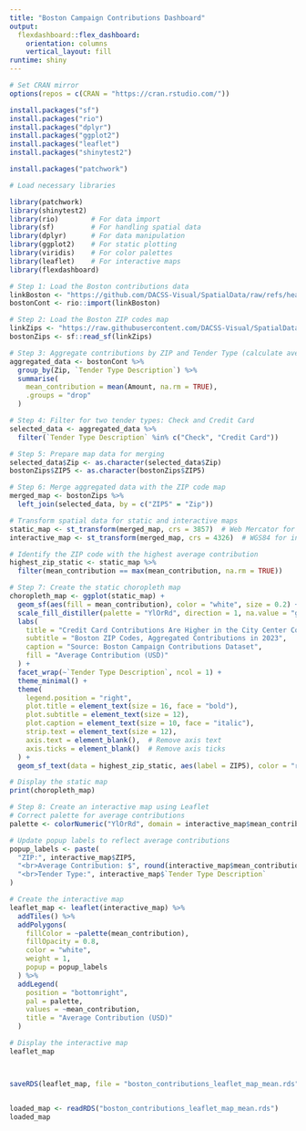 ```yaml
---
title: "Boston Campaign Contributions Dashboard"
output: 
  flexdashboard::flex_dashboard:
    orientation: columns
    vertical_layout: fill
runtime: shiny
---
```



```r
# Set CRAN mirror
options(repos = c(CRAN = "https://cran.rstudio.com/"))

install.packages("sf")
install.packages("rio")
install.packages("dplyr")
install.packages("ggplot2")
install.packages("leaflet")
install.packages("shinytest2")

install.packages("patchwork")


```

```r
# Load necessary libraries

library(patchwork)
library(shinytest2)
library(rio)        # For data import
library(sf)         # For handling spatial data
library(dplyr)      # For data manipulation
library(ggplot2)    # For static plotting
library(viridis)    # For color palettes
library(leaflet)    # For interactive maps
library(flexdashboard)


```

```r

# Step 1: Load the Boston contributions data
linkBoston <- "https://github.com/DACSS-Visual/SpatialData/raw/refs/heads/main/data/BostonContrib.xlsx"
bostonCont <- rio::import(linkBoston)

# Step 2: Load the Boston ZIP codes map
linkZips <- "https://raw.githubusercontent.com/DACSS-Visual/SpatialData/refs/heads/main/data/zip_codes.json"
bostonZips <- sf::read_sf(linkZips)

# Step 3: Aggregate contributions by ZIP and Tender Type (calculate average contribution)
aggregated_data <- bostonCont %>%
  group_by(Zip, `Tender Type Description`) %>%
  summarise(
    mean_contribution = mean(Amount, na.rm = TRUE),
    .groups = "drop"
  )

# Step 4: Filter for two tender types: Check and Credit Card
selected_data <- aggregated_data %>%
  filter(`Tender Type Description` %in% c("Check", "Credit Card"))

# Step 5: Prepare map data for merging
selected_data$Zip <- as.character(selected_data$Zip)
bostonZips$ZIP5 <- as.character(bostonZips$ZIP5)

# Step 6: Merge aggregated data with the ZIP code map
merged_map <- bostonZips %>%
  left_join(selected_data, by = c("ZIP5" = "Zip"))

# Transform spatial data for static and interactive maps
static_map <- st_transform(merged_map, crs = 3857)  # Web Mercator for static map
interactive_map <- st_transform(merged_map, crs = 4326)  # WGS84 for interactive map

# Identify the ZIP code with the highest average contribution
highest_zip_static <- static_map %>%
  filter(mean_contribution == max(mean_contribution, na.rm = TRUE))

# Step 7: Create the static choropleth map
choropleth_map <- ggplot(static_map) +
  geom_sf(aes(fill = mean_contribution), color = "white", size = 0.2) +
  scale_fill_distiller(palette = "YlOrRd", direction = 1, na.value = "grey80") +
  labs(
    title = "Credit Card Contributions Are Higher in the City Center Compared to Checks",
    subtitle = "Boston ZIP Codes, Aggregated Contributions in 2023",
    caption = "Source: Boston Campaign Contributions Dataset",
    fill = "Average Contribution (USD)"
  ) +
  facet_wrap(~`Tender Type Description`, ncol = 1) +
  theme_minimal() +
  theme(
    legend.position = "right",
    plot.title = element_text(size = 16, face = "bold"),
    plot.subtitle = element_text(size = 12),
    plot.caption = element_text(size = 10, face = "italic"),
    strip.text = element_text(size = 12),
    axis.text = element_blank(),  # Remove axis text
    axis.ticks = element_blank()  # Remove axis ticks
  ) +
  geom_sf_text(data = highest_zip_static, aes(label = ZIP5), color = "red", size = 3, nudge_y = 0.01)

# Display the static map
print(choropleth_map)

# Step 8: Create an interactive map using Leaflet
# Correct palette for average contributions
palette <- colorNumeric("YlOrRd", domain = interactive_map$mean_contribution, na.color = "transparent")

# Update popup labels to reflect average contributions
popup_labels <- paste(
  "ZIP:", interactive_map$ZIP5,
  "<br>Average Contribution: $", round(interactive_map$mean_contribution, 2),
  "<br>Tender Type:", interactive_map$`Tender Type Description`
)

# Create the interactive map
leaflet_map <- leaflet(interactive_map) %>%
  addTiles() %>%
  addPolygons(
    fillColor = ~palette(mean_contribution),
    fillOpacity = 0.8,
    color = "white",
    weight = 1,
    popup = popup_labels
  ) %>%
  addLegend(
    position = "bottomright",
    pal = palette,
    values = ~mean_contribution,
    title = "Average Contribution (USD)"
  )

# Display the interactive map
leaflet_map



saveRDS(leaflet_map, file = "boston_contributions_leaflet_map_mean.rds")



```



```r
loaded_map <- readRDS("boston_contributions_leaflet_map_mean.rds")
loaded_map

```

